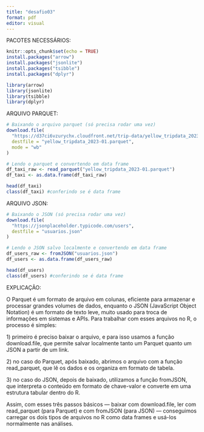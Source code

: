 ---
title: "desafio03"
format: pdf
editor: visual
---

PACOTES NECESSÁRIOS:

```{r}
knitr::opts_chunk$set(echo = TRUE)
install.packages("arrow")
install.packages("jsonlite")
install.packages("tsibble")
install.packages("dplyr")

library(arrow)
library(jsonlite)
library(tsibble)
library(dplyr)
```

ARQUIVO PARQUET:

```{r}
# Baixando o arquivo parquet (só precisa rodar uma vez)
download.file(
  "https://d37ci6vzurychx.cloudfront.net/trip-data/yellow_tripdata_2023-01.parquet",
  destfile = "yellow_tripdata_2023-01.parquet",
  mode = "wb"
)

# Lendo o parquet e convertendo em data frame
df_taxi_raw <- read_parquet("yellow_tripdata_2023-01.parquet")
df_taxi <- as.data.frame(df_taxi_raw)

head(df_taxi)
class(df_taxi) #conferindo se é data frame
```

ARQUIVO JSON:

```{r}
# Baixando o JSON (só precisa rodar uma vez)
download.file(
  "https://jsonplaceholder.typicode.com/users",
  destfile = "usuarios.json"
)

# Lendo o JSON salvo localmente e convertendo em data frame
df_users_raw <- fromJSON("usuarios.json")
df_users <- as.data.frame(df_users_raw)

head(df_users)
class(df_users) #conferindo se é data frame
```

EXPLICAÇÃO:

O Parquet é um formato de arquivo em colunas, eficiente para armazenar e processar grandes volumes de dados, enquanto o JSON (JavaScript Object Notation) é um formato de texto leve, muito usado para troca de informações em sistemas e APIs. Para trabalhar com esses arquivos no R, o processo é simples:

1\) primeiro é preciso baixar o arquivo, e para isso usamos a função download.file, que permite salvar localmente tanto um Parquet quanto um JSON a partir de um link.

2\) no caso do Parquet, após baixado, abrimos o arquivo com a função read_parquet, que lê os dados e os organiza em formato de tabela.

3\) no caso do JSON, depois de baixado, utilizamos a função fromJSON, que interpreta o conteúdo em formato de chave-valor e converte em uma estrutura tabular dentro do R.

Assim, com esses três passos básicos — baixar com download.file, ler com read_parquet (para Parquet) e com fromJSON (para JSON) — conseguimos carregar os dois tipos de arquivos no R como data frames e usá-los normalmente nas análises.

